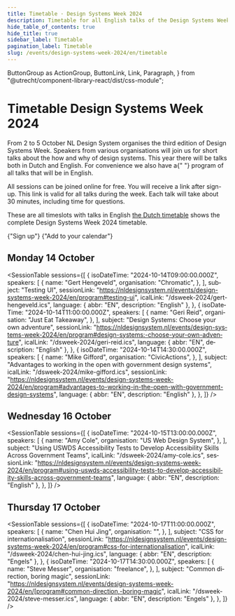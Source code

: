 ```yaml
---
title: Timetable · Design Systems Week 2024
description: Timetable for all English talks of the Design Systems Week 2023
hide_table_of_contents: true
hide_title: true
sidebar_label: Timetable
pagination_label: Timetable
slug: /events/design-systems-week-2024/en/timetable
---
```


  ButtonGroup as ActionGroup,
  ButtonLink,
  Link,
  Paragraph,
} from "@utrecht/component-library-react/dist/css-module";

<div lang="en">

# Timetable Design Systems Week 2024

<Paragraph lead>
  From 2 to 5 October NL Design System organises the third edition of Design Systems Week. Speakers from various
  organisations will join us for short talks about the how and why of design systems. This year there will be talks both
  in Dutch and English. For convenience we also have a{" "}
  <Link href="/events/design-systems-week-2024/en/program">program of all talks that will be in English</Link>.
</Paragraph>

All sessions can be joined online for free. You will receive a link after sign-up. This link is valid for all talks during the week. Each talk will take about 30 minutes, including time for questions.

These are all timeslots with talks in English <a href="/events/design-systems-week-2024/tijdschema" hrefLang="nl-NL">the Dutch timetable</a> shows the complete Design Systems Week 2024 timetable.

<ActionGroup>
  <DocusaurusLink
    href="/events/design-systems-week/sign-up"
    className="utrecht-button-link utrecht-button-link--primary-action"
  >
    {"Sign up"}
    <IconChevronRight />
  </DocusaurusLink>
  <ButtonLink href="/dsweek-2024/dsweek-2024.ics" appearance="secondary-action-button">
    {"Add to your calendar"}
    <IconCalendarPlus />
  </ButtonLink>
</ActionGroup>

## Monday 14 October

<SessionTable
  sessions={[
    {
      isoDateTime: "2024-10-14T09:00:00.000Z",
      speakers: [
        {
          name: "Gert Hengeveld",
          organisation: "Chromatic",
        },
      ],
      subject: "Testing UI",
      sessionLink: "https://nldesignsystem.nl/events/design-systems-week-2024/en/program#testing-ui",
      icalLink: "/dsweek-2024/gert-hengeveld.ics",
      language: { abbr: "EN", description: "English" },
    },
    {
      isoDateTime: "2024-10-14T11:00:00.000Z",
      speakers: [
        {
          name: "Geri Reid",
          organisation: "Just Eat Takeaway",
        },
      ],
      subject: "Design Systems: Choose your own adventure",
      sessionLink:
        "https://nldesignsystem.nl/events/design-systems-week-2024/en/program#design-systems:-choose-your-own-adventure",
      icalLink: "/dsweek-2024/geri-reid.ics",
      language: { abbr: "EN", description: "English" },
    },
    {
      isoDateTime: "2024-10-14T14:30:00.000Z",
      speakers: [
        {
          name: "Mike Gifford",
          organisation: "CivicActions",
        },
      ],
      subject: "Advantages to working in the open with government design systems",
      icalLink: "/dsweek-2024/mike-gifford.ics",
      sessionLink:
        "https://nldesignsystem.nl/events/design-systems-week-2024/en/program#advantages-to-working-in-the-open-with-government-design-systems",
      language: { abbr: "EN", description: "English" },
    },
  ]}
/>

## Wednesday 16 October

<SessionTable
  sessions={[
    {
      isoDateTime: "2024-10-15T13:00:00.000Z",
      speakers: [
        {
          name: "Amy Cole",
          organisation: "US Web Design System",
        },
      ],
      subject: "Using USWDS Accessibility Tests to Develop Accessibility Skills Across Government Teams",
      icalLink: "/dsweek-2024/amy-cole.ics",
      sessionLink:
        "https://nldesignsystem.nl/events/design-systems-week-2024/en/program#using-uswds-accessibility-tests-to-develop-accessibility-skills-across-government-teams",
      language: { abbr: "EN", description: "English" },
    },
  ]}
/>

## Thursday 17 October

<SessionTable
  sessions={[
    {
      isoDateTime: "2024-10-17T11:00:00.000Z",
      speakers: [
        {
          name: "Chen Hui Jing",
          organisation: "",
        },
      ],
      subject: "CSS for internationalisation",
      sessionLink: "https://nldesignsystem.nl/events/design-systems-week-2024/en/program#css-for-internationalisation",
      icalLink: "/dsweek-2024/chen-hui-jing.ics",
      language: { abbr: "EN", description: "Engels" },
    },
    {
      isoDateTime: "2024-10-17T14:30:00.000Z",
      speakers: [
        {
          name: "Steve Messer",
          organisation: "freelance",
        },
      ],
      subject: "Common direction, boring magic",
      sessionLink:
        "https://nldesignsystem.nl/events/design-systems-week-2024/en/[program#common-direction,-boring-magic",
      icalLink: "/dsweek-2024/steve-messer.ics",
      language: { abbr: "EN", description: "Engels" },
    },
  ]}
/>

</div>
